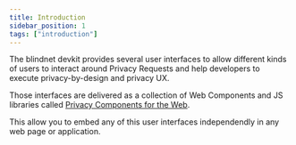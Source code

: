 ```yaml
---
title: Introduction
sidebar_position: 1
tags: ["introduction"]
---
```


The blindnet devkit provides several user interfaces to allow different kinds of users to interact around Privacy Requests and help developers to execute privacy-by-design and privacy UX. 

Those interfaces are delivered as a collection of Web Components and JS libraries called [Privacy Components for the Web](https://github.com/blindnet-io/privacy-components-web).

This allow you to embed any of this user interfaces independendly in any web page or application.

